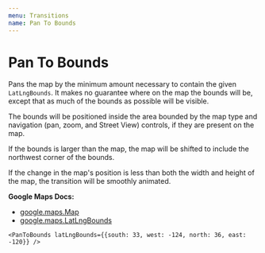 ```yaml
---
menu: Transitions
name: Pan To Bounds
---
```



# Pan To Bounds

Pans the map by the minimum amount necessary to contain the given `LatLngBounds`.
It makes no guarantee where on the map the bounds will be, except that as much of the bounds as possible will be visible.

The bounds will be positioned inside the area bounded by the map type and navigation (pan, zoom, and Street View) controls, if they are present on the map.

If the bounds is larger than the map, the map will be shifted to include the northwest corner of the bounds.

If the change in the map's position is less than both the width and height of the map, the transition will be smoothly animated.

**Google Maps Docs:**

- [google.maps.Map](https://developers.google.com/maps/documentation/javascript/reference#Map)
- [google.maps.LatLngBounds](https://developers.google.com/maps/documentation/javascript/3.exp/reference#LatLngBounds)

<Playground>
  <GoogleMap
    zoom={8}
    maps={google.maps}
    style={{ height: '320px' }}
    center={{ lat: 36.964, lng: -122.015 }}
  >
    <Marker position={{ lat: 36, lng: -122 }} />
    <Marker position={{ lat: 34, lng: -120 }} />
    <Marker position={{ lat: 33, lng: -124 }} />

    <PanToBounds latLngBounds={{south: 33, west: -124, north: 36, east: -120}} />

  </GoogleMap>
</Playground>

<PropsTable of={PanToBounds} />
